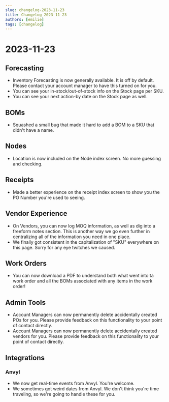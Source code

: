 ```yaml
---
slug: changelog-2023-11-23
title: Changelog 2023-11-23
authors: [emilie]
tags: [changelog]
---
```

# 2023-11-23

## Forecasting
* Inventory Forecasting is now generally available. It is off by default. Please contact your account manager to have this turned on for you. 
* You can see your in-stock/out-of-stock info on the Stock page per SKU. 
* You can see your next action-by date on the Stock page as well. 

## BOMs
* Squashed a small bug that made it hard to add a BOM to a SKU that didn't have a name. 

## Nodes
* Location is now included on the Node index screen. No more guessing and checking. 

## Receipts
* Made a better experience on the receipt index screen to show you the PO Number you're used to seeing. 

## Vendor Experience
* On Vendors, you can now log MOQ information, as well as dig into a freeform notes section. This is another way we go even further in centralizing all of the information you need in one place. 
* We finally got consistent in the capitalization of "SKU" everywhere on this page. Sorry for any eye twitches we caused. 

## Work Orders
* You can now download a PDF to understand both what went into ta work order and all the BOMs associated with any items in the work order!

## Admin Tools
* Account Managers can now permanently delete accidentally created POs for you. Please provide feedback on this functionality to your point of contact directly. 
* Account Managers can now permanently delete accidentally created vendors for you. Please provide feedback on this functionality to your point of contact directly. 

## Integrations

### Anvyl
* We now get real-time events from Anvyl. You're welcome.
* We sometimes got weird dates from Anvyl. We don't think you're time traveling, so we're going to handle these for you. 







